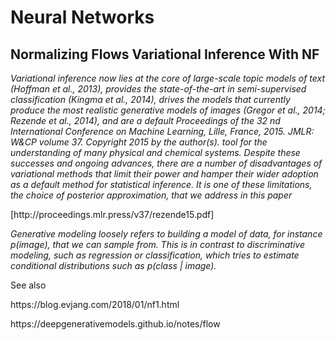 # Neural Networks


## Normalizing Flows Variational Inference With NF

*Variational inference now lies at the core of large-scale topic models of text (Hoffman et al., 2013), provides the state-of-the-art in semi-supervised classification (Kingma et al., 2014), drives the models that currently produce the most realistic generative models of images (Gregor et al., 2014; Rezende et al., 2014), and are a default Proceedings of the 32 nd International Conference on Machine Learning, Lille, France, 2015. JMLR: W&CP volume 37. Copyright 2015 by the author(s). tool for the understanding of many physical and chemical systems. Despite these successes and ongoing advances, there are a number of disadvantages of variational methods that limit their power and hamper their wider adoption as a default method for statistical inference. It is one of these limitations, the choice of posterior approximation, that we address in this paper*

[http://proceedings.mlr.press/v37/rezende15.pdf]

*Generative modeling loosely refers to building a model of data, for instance p(image), that we can sample from. This is in contrast to discriminative modeling, such as regression or classification, which tries to estimate conditional distributions such as p(class | image).*

See also

https://blog.evjang.com/2018/01/nf1.html

https://deepgenerativemodels.github.io/notes/flow
